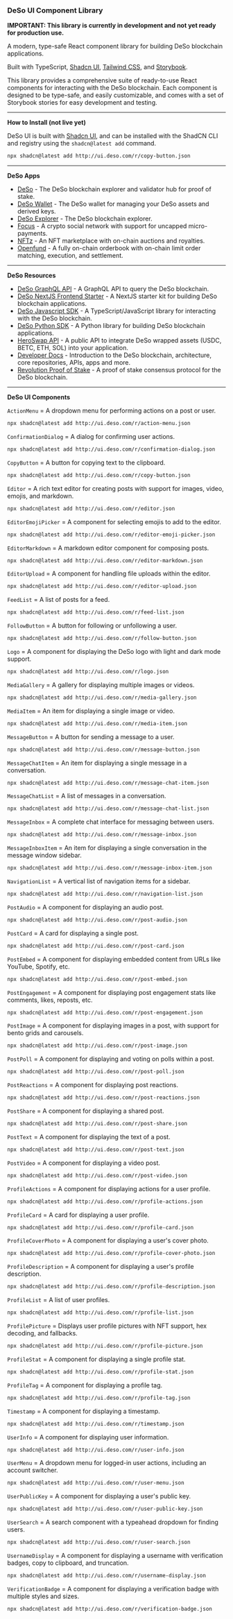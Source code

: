 
<Meta title="Introduction" />

### DeSo UI Component Library 

**IMPORTANT: This library is currently in development and not yet ready for production use.**

A modern, type-safe React component library for building DeSo blockchain applications.

Built with TypeScript, [Shadcn UI](https://ui.shadcn.com/), [Tailwind CSS](https://tailwindcss.com/), and [Storybook](https://storybook.js.org/).

This library provides a comprehensive suite of ready-to-use React components for interacting with the DeSo blockchain. Each component is designed to be type-safe, and easily customizable, and comes with a set of Storybook stories for easy development and testing.

---

**How to Install (not live yet)**

DeSo UI is built with [Shadcn UI](https://ui.shadcn.com/), and can be installed with the ShadCN CLI and registry using the `shadcn@latest add` command.

```bash
npx shadcn@latest add http://ui.deso.com/r/copy-button.json
```
---

**DeSo Apps**

- [DeSo](https://deso.com) - The DeSo blockchain explorer and validator hub for proof of stake.
- [DeSo Wallet](https://wallet.deso.com) - The DeSo wallet for managing your DeSo assets and derived keys.
- [DeSo Explorer](https://explorer.deso.com) - The DeSo blockchain explorer.
- [Focus](https://focus.xyz) - A crypto social network with support for uncapped micro-payments.
- [NFTz](https://nftz.xyz) - An NFT marketplace with on-chain auctions and royalties.
- [Openfund](https://openfund.com) - A fully on-chain orderbook with on-chain limit order matching, execution, and settlement.
---

**DeSo Resources**
- [DeSo GraphQL API](https://graphql-prod.deso.com/) - A GraphQL API to query the DeSo blockchain.
- [DeSo NextJS Frontend Starter](https://docs.deso.org/frontend-nextjs-example) - A NextJS starter kit for building DeSo blockchain applications.
- [DeSo Javascript SDK](https://github.com/deso-protocol/deso-js/tree/main) - A TypeScript/JavaScript library for interacting with the DeSo blockchain.
- [DeSo Python SDK](https://github.com/deso-protocol/deso-python-sdk) - A Python library for building DeSo blockchain applications.
- [HeroSwap API](https://heroswap.com/docs) - A public API to integrate DeSo wrapped assets (USDC, BETC, ETH, SOL) into your application.
- [Developer Docs](https://docs.deso.org) - Introduction to the DeSo blockchain, architecture, core repositories, APIs, apps and more.
- [Revolution Proof of Stake](https://revolution.deso.com/) - A proof of stake consensus protocol for the DeSo blockchain.

---

**DeSo UI Components**

`ActionMenu` = A dropdown menu for performing actions on a post or user.
```bash
npx shadcn@latest add http://ui.deso.com/r/action-menu.json
```
`ConfirmationDialog` = A dialog for confirming user actions.
```bash
npx shadcn@latest add http://ui.deso.com/r/confirmation-dialog.json
```
`CopyButton` = A button for copying text to the clipboard.
```bash
npx shadcn@latest add http://ui.deso.com/r/copy-button.json
```
`Editor` = A rich text editor for creating posts with support for images, video, emojis, and markdown.
```bash
npx shadcn@latest add http://ui.deso.com/r/editor.json
```
`EditorEmojiPicker` = A component for selecting emojis to add to the editor.
```bash
npx shadcn@latest add http://ui.deso.com/r/editor-emoji-picker.json
```
`EditorMarkdown` = A markdown editor component for composing posts.
```bash
npx shadcn@latest add http://ui.deso.com/r/editor-markdown.json
```
`EditorUpload` = A component for handling file uploads within the editor.
```bash
npx shadcn@latest add http://ui.deso.com/r/editor-upload.json
```
`FeedList` = A list of posts for a feed.
```bash
npx shadcn@latest add http://ui.deso.com/r/feed-list.json
```
`FollowButton` = A button for following or unfollowing a user.
```bash
npx shadcn@latest add http://ui.deso.com/r/follow-button.json
```
`Logo` = A component for displaying the DeSo logo with light and dark mode support.
```bash
npx shadcn@latest add http://ui.deso.com/r/logo.json
```
`MediaGallery` = A gallery for displaying multiple images or videos.
```bash
npx shadcn@latest add http://ui.deso.com/r/media-gallery.json
```
`MediaItem` = An item for displaying a single image or video.
```bash
npx shadcn@latest add http://ui.deso.com/r/media-item.json
```
`MessageButton` = A button for sending a message to a user.
```bash
npx shadcn@latest add http://ui.deso.com/r/message-button.json
```
`MessageChatItem` = An item for displaying a single message in a conversation.
```bash
npx shadcn@latest add http://ui.deso.com/r/message-chat-item.json
```
`MessageChatList` = A list of messages in a conversation.
```bash
npx shadcn@latest add http://ui.deso.com/r/message-chat-list.json
```
`MessageInbox` = A complete chat interface for messaging between users.
```bash
npx shadcn@latest add http://ui.deso.com/r/message-inbox.json
```
`MessageInboxItem` = An item for displaying a single conversation in the message window sidebar.
```bash
npx shadcn@latest add http://ui.deso.com/r/message-inbox-item.json
```
`NavigationList` = A vertical list of navigation items for a sidebar.
```bash
npx shadcn@latest add http://ui.deso.com/r/navigation-list.json
```
`PostAudio` = A component for displaying an audio post.
```bash
npx shadcn@latest add http://ui.deso.com/r/post-audio.json
```
`PostCard` = A card for displaying a single post.
```bash
npx shadcn@latest add http://ui.deso.com/r/post-card.json
```
`PostEmbed` = A component for displaying embedded content from URLs like YouTube, Spotify, etc.
```bash
npx shadcn@latest add http://ui.deso.com/r/post-embed.json
```
`PostEngagement` = A component for displaying post engagement stats like comments, likes, reposts, etc.
```bash
npx shadcn@latest add http://ui.deso.com/r/post-engagement.json
```
`PostImage` = A component for displaying images in a post, with support for bento grids and carousels.
```bash
npx shadcn@latest add http://ui.deso.com/r/post-image.json
```
`PostPoll` = A component for displaying and voting on polls within a post.
```bash
npx shadcn@latest add http://ui.deso.com/r/post-poll.json
```
`PostReactions` = A component for displaying post reactions.
```bash
npx shadcn@latest add http://ui.deso.com/r/post-reactions.json
```
`PostShare` = A component for displaying a shared post.
```bash
npx shadcn@latest add http://ui.deso.com/r/post-share.json
```
`PostText` = A component for displaying the text of a post.
```bash
npx shadcn@latest add http://ui.deso.com/r/post-text.json
```
`PostVideo` = A component for displaying a video post.
```bash
npx shadcn@latest add http://ui.deso.com/r/post-video.json
```
`ProfileActions` = A component for displaying actions for a user profile.
```bash
npx shadcn@latest add http://ui.deso.com/r/profile-actions.json
```
`ProfileCard` = A card for displaying a user profile.
```bash
npx shadcn@latest add http://ui.deso.com/r/profile-card.json
```
`ProfileCoverPhoto` = A component for displaying a user's cover photo.
```bash
npx shadcn@latest add http://ui.deso.com/r/profile-cover-photo.json
```
`ProfileDescription` = A component for displaying a user's profile description.
```bash
npx shadcn@latest add http://ui.deso.com/r/profile-description.json
```
`ProfileList` = A list of user profiles.
```bash
npx shadcn@latest add http://ui.deso.com/r/profile-list.json
```
`ProfilePicture` = Displays user profile pictures with NFT support, hex decoding, and fallbacks.
```bash
npx shadcn@latest add http://ui.deso.com/r/profile-picture.json
```
`ProfileStat` = A component for displaying a single profile stat.
```bash
npx shadcn@latest add http://ui.deso.com/r/profile-stat.json
```
`ProfileTag` = A component for displaying a profile tag.
```bash
npx shadcn@latest add http://ui.deso.com/r/profile-tag.json
```
`Timestamp` = A component for displaying a timestamp.
```bash
npx shadcn@latest add http://ui.deso.com/r/timestamp.json
```
`UserInfo` = A component for displaying user information.
```bash
npx shadcn@latest add http://ui.deso.com/r/user-info.json
```
`UserMenu` = A dropdown menu for logged-in user actions, including an account switcher.
```bash
npx shadcn@latest add http://ui.deso.com/r/user-menu.json
```
`UserPublicKey` = A component for displaying a user's public key.
```bash
npx shadcn@latest add http://ui.deso.com/r/user-public-key.json
```
`UserSearch` = A search component with a typeahead dropdown for finding users.
```bash
npx shadcn@latest add http://ui.deso.com/r/user-search.json
```
`UsernameDisplay` = A component for displaying a username with verification badges, copy to clipboard, and truncation.
```bash
npx shadcn@latest add http://ui.deso.com/r/username-display.json
```
`VerificationBadge` = A component for displaying a verification badge with multiple styles and sizes.
```bash
npx shadcn@latest add http://ui.deso.com/r/verification-badge.json
```